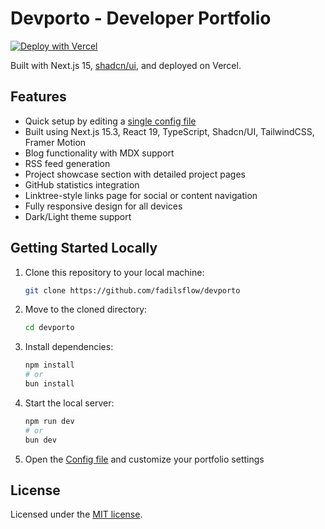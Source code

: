 # Devporto - Developer Portfolio
[![Deploy with Vercel](https://vercel.com/button)](https://vercel.com/new/clone?repository-url=https://github.com/fadilsflow/devporto)

Built with Next.js 15, [shadcn/ui](https://ui.shadcn.com/), and deployed on Vercel.

## Features

- Quick setup by editing a [single config file](./app/data.ts)
- Built using Next.js 15.3, React 19, TypeScript, Shadcn/UI, TailwindCSS, Framer Motion
- Blog functionality with MDX support
- RSS feed generation
- Project showcase section with detailed project pages
- GitHub statistics integration
- Linktree-style links page for social or content navigation
- Fully responsive design for all devices
- Dark/Light theme support

## Getting Started Locally

1. Clone this repository to your local machine:

   ```bash
   git clone https://github.com/fadilsflow/devporto
   ```

2. Move to the cloned directory:

   ```bash
   cd devporto
   ```

3. Install dependencies:

   ```bash
   npm install
   # or
   bun install
   ```

4. Start the local server:

   ```bash
   npm run dev
   # or
   bun dev
   ```

5. Open the [Config file](https://github.com/fadilsflow/devporto/data.ts) and customize your portfolio settings

## License

Licensed under the [MIT license](https://github.com/fadilsflow/devporto/LICENSE.md).